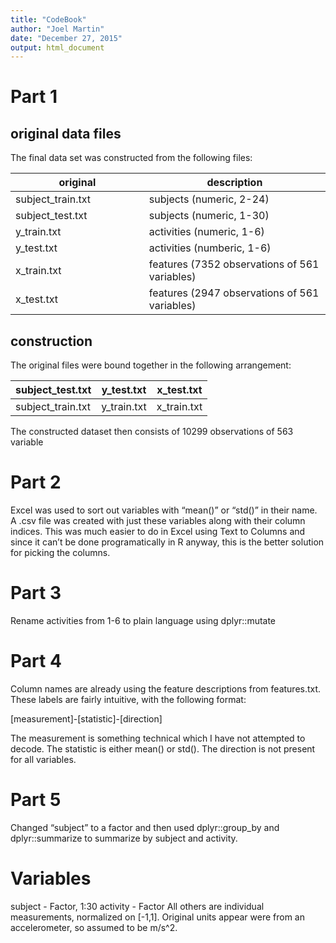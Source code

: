 ```yaml
---
title: "CodeBook"
author: "Joel Martin"
date: "December 27, 2015"
output: html_document
---
```


# Part 1
## original data files
The final data set was constructed from the following files:

original                |       description
------------------------|--------------------------------
subject_train.txt       |       subjects (numeric, 2-24)
subject_test.txt        |       subjects (numeric, 1-30)
y_train.txt             |       activities (numeric, 1-6)
y_test.txt              |       activities (numberic, 1-6)
x_train.txt             |       features (7352 observations of 561 variables)
x_test.txt              |       features (2947 observations of 561 variables)

## construction
The original files were bound together in the following arrangement:

subject_test.txt        |       y_test.txt      |       x_test.txt
------------------------|-----------------------|---------------------
subject_train.txt       |       y_train.txt     |       x_train.txt

The constructed dataset then consists of 10299 observations of 563 variable

# Part 2
Excel was used to sort out variables with "mean()" or "std()" in their name. A
.csv file was created with just these variables along with their column indices. 
This was much easier to do in Excel using Text to Columns and since it can't be 
done programatically in R anyway, this is the better solution for picking the 
columns. 

# Part 3
Rename activities from 1-6 to plain language using dplyr::mutate

# Part 4
Column names are already using the feature descriptions from features.txt. These
labels are fairly intuitive, with the following format:

[measurement]-[statistic]-[direction]

The measurement is something technical which I have not attempted to decode. The
statistic is either mean() or std(). The direction is not present for all 
variables. 

# Part 5
Changed "subject" to a factor and then used dplyr::group_by and 
dplyr::summarize to summarize by subject and activity. 

# Variables
subject - Factor, 1:30
activity - Factor
All others are individual measurements, normalized on [-1,1]. Original units 
appear were from an accelerometer, so assumed to be m/s^2.
